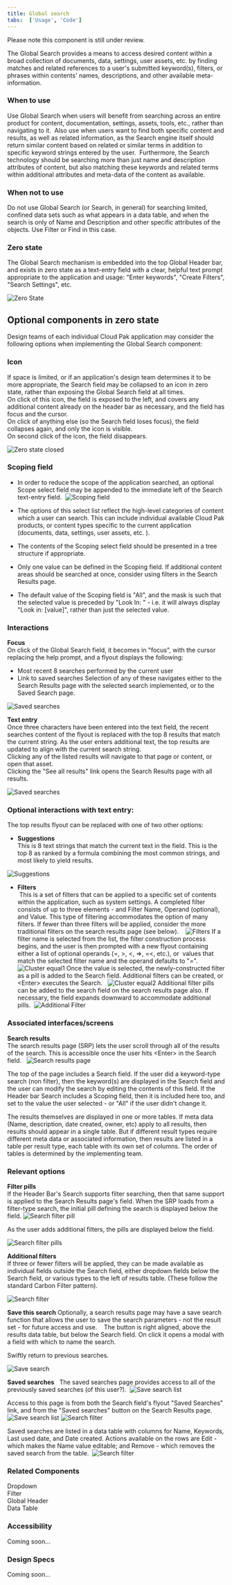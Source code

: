 ```yaml
---
title: Global search
tabs:  ['Usage', 'Code']
---
```


<InlineNotification kind="warning">

  Please note this component is still under review.
  
</InlineNotification>


<PageDescription>

The Global Search provides a means to access desired content within a broad collection of documents, data, settings, user assets, etc. by finding matches and related references to a user's submitted keyword(s), filters, or phrases within contents' names, descriptions, and other available meta-information. 

</PageDescription>

### When to use
Use Global Search when users will benefit from searching across an entire product for content, documentation, settings, assets, tools, etc., rather than navigating to it. 
Also use when users want to find both specific content and results, as well as related information, as the Search engine itself should return similar content based on related or similar terms in addition to specific keyword strings entered by the user.  Furthermore, the Search technology should be searching more than just name and description attributes of content, but also matching these keywords and related terms within additional attributes and meta-data of the content as available.  


### When not to use
Do not use Global Search (or Search, in general) for searching limited, confined data sets such as what appears in a data table, and when the search is only of Name and Description and other specific attributes of the objects. Use Filter or Find in this case. 


### Zero state
The Global Search mechanism is embedded into the top Global Header bar, and exists in zero state as a text-entry field with a clear, helpful text prompt appropriate to the application and usage: "Enter keywords", "Create Filters", "Search Settings", etc. 


![Zero State](images/zerostate.png)

## Optional components in zero state
Design teams of each individual Cloud Pak application may consider the following options when implementing the Global Search component: 


### Icon
If space is limited, or if an application's design team determines it to be more appropriate, the Search field may be collapsed to an icon in zero state, rather than exposing the Global Search field at all times.  
On click of this icon, the field is exposed to the left, and covers any additional content already on the header bar as necessary, and the field has focus and the cursor.  
On click of anything else (so the Search field loses focus), the field collapses again, and only the icon is visible.  
On second click of the icon, the field disappears.

![Zero state closed](images/zerostateclosed.png)


### Scoping field
* In order to reduce the scope of the application searched, an optional Scope select field may be appended to the immediate left of the Search text-entry field. 
![Scoping field](images/scopingfield.png)

* The options of this select list reflect the high-level categories of content which a user can search. This can include individual available Cloud Pak products, or content types specific to the current application (documents, data, settings, user assets, etc. ).
* The contents of the Scoping select field should be presented in a tree structure if appropriate.
* Only one value can be defined in the Scoping field. If additional content areas should be searched at once, consider using filters in the Search Results page.
* The default value of the Scoping field is "All", and the mask is such that the selected value is preceded by "Look In: " - i.e. it will always display "Look in: &#91;value&#93;", rather than just the selected value.


### Interactions
**Focus**  
On click of the Global Search field, it becomes in "focus", with the cursor replacing the help prompt, and a flyout displays the following:
- Most recent 8 searches performed by the current user
- Link to saved searches
Selection of any of these navigates either to the Search Results page with the selected search implemented, or to the Saved Search page.  

![Saved searches](images/savedsearches.png)

**Text entry**  
Once three characters have been entered into the text field, the recent searches content of the flyout is replaced with the top 8 results that match the current string. As the user enters additional text, the top results are updated to align with the current search string.  
Clicking any of the listed results will navigate to that page or content, or open that asset.  
Clicking the "See all results" link opens the Search Results page with all results. 

![Saved searches](images/textentry.png)


### Optional interactions with text entry:
The top results flyout can be replaced with one of two other options:
- **Suggestions**  
This is 8 text strings that match the current text in the field. This is the top 8 as ranked by a formula combining the most common strings, and most likely to yield results.  

![Suggestions](images/suggestions.png)

- **Filters**  
 This is a set of filters that can be applied to a specific set of contents within the application, such as system settings. A completed filter consists of up to three elements - and Filter Name, Operand (optional), and Value. This type of filtering accommodates the option of many filters. If fewer than three filters will be applied, consider the more traditional filters on the search results page (see below).   
![Filters](images/filters.png)
If a filter name is selected from the list, the filter construction process begins, and the user is then prompted with a new flyout containing either a list of optional operands (=, &#62;, &#60;, =&#62;, =&#60;, etc.), or  values that match the selected filter name and the operand defaults to "=". 
![Cluster equal1](images/clusterequal1.png)
Once the value is selected, the newly-constructed filter as a pill is added to the Search field. Additional filters can be created, or &#60;Enter&#62; executes the Search.  
![Cluster equal2](images/clusterequal2.png)
Additional filter pills can be added to the search field on the search results page also. If necessary, the field expands downward to accommodate additional pills. 
![Additional Filter](images/additionalfilter.png)


### Associated interfaces/screens 
**Search results**  
The search results page (SRP) lets the user scroll through all of the results of the search. This is accessible once the user hits &#60;Enter&#62; in the Search field.  
![Search results page](images/searchresultspage.png)


The top of the page includes a Search field. If the user did a keyword-type search (non filter), then the keyword(s) are displayed in the Search field and the user can modify the search by editing the contents of this field. If the Header bar Search includes a Scoping field, then it is included here too, and set to the value the user selected - or "All" if the user didn't change it.


The results themselves are displayed in one or more tables. If meta data (Name, description, date created, owner, etc) apply to all results, then results should appear in a single table. But if different result types require different meta data or associated information, then results are listed in a table per result type, each table with its own set of columns. The order of tables is determined by the implementing team.


### Relevant options
**Filter pills**  
If the Header Bar's Search supports filter searching, then that same support is applied to the Search Results page's field. When the SRP loads from a filter-type search, the initial pill defining the search is displayed below the field.
![Search filter pill](images/searchfilterpill.png)

As the user adds additional filters, the pills are displayed below the field.  

![Search filter pills](images/searchfilterpills.png)


**Additional filters**  
If three or fewer filters will be applied, they can be made available as individual fields outside the Search field, either dropdown fields below the Search field, or various types to the left of results table. (These follow the standard Carbon Filter pattern).  

![Search filter](images/searchfilter.png)

**Save this search**
Optionally, a search results page may have a save search function that allows the user to save the search parameters - not the result set - for future access and use.   
The button is right aligned, above the results data table, but below the Search field. On click it opens a modal with a field with which to name the search. 

Swiftly return to previous searches.  

![Save search](images/savesearch.png)


**Saved searches**   
The saved searches page provides access to all of the previously saved searches (of this user?). 
![Save search list](images/savesearchlist.png)


Access to this page is from both the Search field's flyout "Saved Searches" link, and from the "Saved searches" button on the Search Results page. 
![Save search list](images/savedsearches.png)
![Search filter](images/searchfilter.png)


Saved searches are listed in a data table with columns for Name, Keywords, Last used date, and Date created.
Actions available on the rows are Edit - which makes the Name value editable; and Remove - which removes the saved search from the table. 
![Search filter](images/savedsearchactions.png)
 


### Related Components
Dropdown  
Filter  
Global Header  
Data Table  


### Accessibility 
Coming soon...


### Design Specs 
Coming soon...



